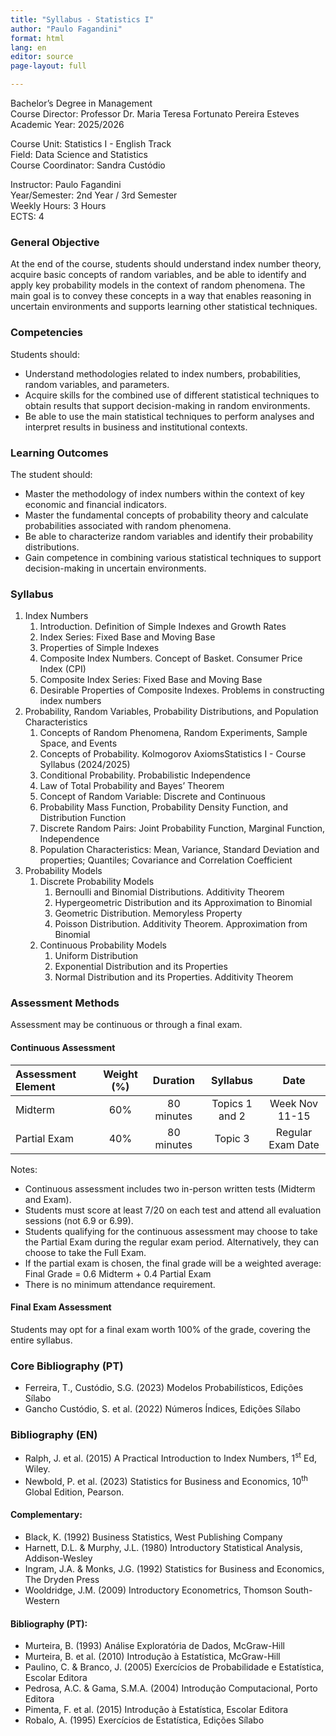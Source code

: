 ```yaml
---
title: "Syllabus - Statistics I"
author: "Paulo Fagandini"
format: html
lang: en
editor: source
page-layout: full

---
```


Bachelor's Degree in Management  
Course Director: Professor Dr. Maria Teresa Fortunato Pereira Esteves  
Academic Year: 2025/2026

Course Unit: Statistics I \- English Track  
Field: Data Science and Statistics  
Course Coordinator: Sandra Custódio

Instructor: Paulo Fagandini  
Year/Semester: 2nd Year / 3rd Semester  
Weekly Hours: 3 Hours  
ECTS: 4

### General Objective

At the end of the course, students should understand index number theory, acquire basic concepts of random variables, and be able to identify and apply key probability models in the context of random phenomena. The main goal is to convey these concepts in a way that enables reasoning in uncertain environments and supports learning other statistical techniques.

### Competencies

Students should:

* Understand methodologies related to index numbers, probabilities, random variables, and parameters.  
* Acquire skills for the combined use of different statistical techniques to obtain results that support decision-making in random environments.  
* Be able to use the main statistical techniques to perform analyses and interpret results in business and institutional contexts.

### Learning Outcomes

The student should:

* Master the methodology of index numbers within the context of key economic and financial indicators.  
* Master the fundamental concepts of probability theory and calculate probabilities associated with random phenomena.  
* Be able to characterize random variables and identify their probability distributions.  
* Gain competence in combining various statistical techniques to support decision-making in uncertain environments.

### Syllabus

1. Index Numbers  
   1. Introduction. Definition of Simple Indexes and Growth Rates  
   2. Index Series: Fixed Base and Moving Base  
   3. Properties of Simple Indexes
   4. Composite Index Numbers. Concept of Basket. Consumer Price Index (CPI)  
   5. Composite Index Series: Fixed Base and Moving Base  
   6. Desirable Properties of Composite Indexes. Problems in constructing index numbers  
2. Probability, Random Variables, Probability Distributions, and Population Characteristics  
   1. Concepts of Random Phenomena, Random Experiments, Sample Space, and Events  
   2. Concepts of Probability. Kolmogorov AxiomsStatistics I \- Course Syllabus (2024/2025)  
   3. Conditional Probability. Probabilistic Independence  
   4. Law of Total Probability and Bayes' Theorem  
   5. Concept of Random Variable: Discrete and Continuous  
   6. Probability Mass Function, Probability Density Function, and Distribution Function  
   7. Discrete Random Pairs: Joint Probability Function, Marginal Function, Independence  
   8. Population  Characteristics:  Mean,  Variance,  Standard  Deviation  and  properties;  Quantiles;  Covariance  and Correlation Coefficient  
3. Probability Models  
   1. Discrete Probability Models  
      1. Bernoulli and Binomial Distributions. Additivity Theorem  
      2. Hypergeometric Distribution and its Approximation to Binomial  
      3. Geometric Distribution. Memoryless Property  
      4. Poisson Distribution. Additivity Theorem. Approximation from Binomial  
   2. Continuous Probability Models  
      1. Uniform Distribution  
      2. Exponential Distribution and its Properties  
      3. Normal Distribution and its Properties. Additivity Theorem

### Assessment Methods

Assessment may be continuous or through a final exam.

#### Continuous Assessment

| Assessment Element | Weight (%) | Duration  | Syllabus  | Date |
| :---- | :---: | :---: | :---: | :---: |
| Midterm | 60% | 80 minutes | Topics 1 and 2 | Week Nov 11-15 |
| Partial Exam | 40% | 80 minutes | Topic 3 | Regular Exam Date |

Notes:

* Continuous assessment includes two in-person written tests (Midterm and Exam).  
* Students must score at least 7/20 on each test and attend all evaluation sessions (not 6.9 or 6.99).  
* Students qualifying for the continuous assessment may choose to take the Partial Exam during the regular exam period. Alternatively, they can choose to take the Full Exam.  
* If the partial exam is chosen, the final grade will be a weighted average: Final Grade \= 0.6 Midterm \+ 0.4 Partial Exam  
* There is no minimum attendance requirement.


#### Final Exam Assessment

Students may opt for a final exam worth 100% of the grade, covering the entire syllabus.

### Core Bibliography (PT)

* Ferreira, T., Custódio, S.G. (2023) Modelos Probabilísticos, Edições Sílabo  
* Gancho Custódio, S. et al. (2022) Números Índices, Edições Sílabo  

### Bibliography (EN)

* Ralph, J. et al. (2015) A Practical Introduction to Index Numbers, 1^st^ Ed, Wiley.
* Newbold, P. et al. (2023) Statistics for Business and Economics, 10^th^ Global Edition, Pearson.

#### Complementary:

* Black, K. (1992) Business Statistics, West Publishing Company  
* Harnett, D.L. & Murphy, J.L. (1980) Introductory Statistical Analysis, Addison-Wesley  
* Ingram, J.A. & Monks, J.G. (1992) Statistics for Business and Economics, The Dryden Press  
* Wooldridge, J.M. (2009) Introductory Econometrics, Thomson South-Western

#### Bibliography (PT):

* Murteira, B. (1993) Análise Exploratória de Dados, McGraw-Hill  
* Murteira, B. et al. (2010) Introdução à Estatística, McGraw-Hill  
* Paulino, C. & Branco, J. (2005) Exercícios de Probabilidade e Estatística, Escolar Editora  
* Pedrosa, A.C. & Gama, S.M.A. (2004) Introdução Computacional, Porto Editora  
* Pimenta, F. et al. (2015) Introdução à Estatística, Escolar Editora  
* Robalo, A. (1995) Exercícios de Estatística, Edições Sílabo